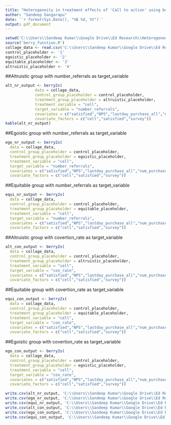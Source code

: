 ```yaml
---
title: "Heterogeneity in treatment effects of 'Call to action' using berry-2s method"
author: "Sandeep Gangarapu"
date: '`r format(Sys.Date(), "%B %d, %Y")`'
output: pdf_document
---
```

```r
setwd('C:\\Users\\Sandeep Kumar\\Google Drive\\Ed Research\\Heterogenous treatment effects\\git_code\\hte')
source('berry_function.R')
collage_data <- read.csv('C:\\Users\\Sandeep Kumar\\Google Drive\\Ed Research\\Heterogenous treatment effects\\collage_treatment_effect.csv')
control_placeholder <- '1'
egoistic_placeholder <- '2'
equitable_placeholder <- '3'
altruistic_placeholder <- '4'
```

##Altruistic group with number_referrals as target_variable
```r
alt_nr_output <- berry2s(
             data = collage_data,
             control_group_placeholder = control_placeholder,
             treatment_group_placeholder = altruistic_placeholder,
             treatment_variable = "cell",
             target_variable = "number_referrals",
             covariates = c("satisfied","NPS","lastday_purchase_all","num_purchase_all","money_spend_all","survey"),
             covariate_factors = c("cell","satisfied","survey"))
kable(alt_nr_output)
```

##Egoistic group with number_referrals as target_variable
```r

ego_nr_output <- berry2s(
  data = collage_data,
  control_group_placeholder = control_placeholder,
  treatment_group_placeholder = egoistic_placeholder,
  treatment_variable = "cell",
  target_variable = "number_referrals",
  covariates = c("satisfied","NPS","lastday_purchase_all","num_purchase_all","money_spend_all","survey"),
  covariate_factors = c("cell","satisfied","survey"))
```

##Equitable group with number_referrals as target_variable
```r
equi_nr_output <- berry2s(
  data = collage_data,
  control_group_placeholder = control_placeholder,
  treatment_group_placeholder = equitable_placeholder,
  treatment_variable = "cell",
  target_variable = "number_referrals",
  covariates = c("satisfied","NPS","lastday_purchase_all","num_purchase_all","money_spend_all","survey"),
  covariate_factors = c("cell","satisfied","survey"))
```

##Altruistic group with covertion_rate as target_variable
```r
alt_con_output <- berry2s(
  data = collage_data,
  control_group_placeholder = control_placeholder,
  treatment_group_placeholder = altruistic_placeholder,
  treatment_variable = "cell",
  target_variable = "con_rate",
  covariates = c("satisfied","NPS","lastday_purchase_all","num_purchase_all","money_spend_all","survey"),
  covariate_factors = c("cell","satisfied","survey"))
```

##Equitable group with covertion_rate as target_variable
```r
equi_con_output <- berry2s(
  data = collage_data,
  control_group_placeholder = control_placeholder,
  treatment_group_placeholder = equitable_placeholder,
  treatment_variable = "cell",
  target_variable = "con_rate",
  covariates = c("satisfied","NPS","lastday_purchase_all","num_purchase_all","money_spend_all","survey"),
  covariate_factors = c("cell","satisfied","survey"))
```

##Egoistic group with covertion_rate as target_variable
```r
ego_con_output <- berry2s(
  data = collage_data,
  control_group_placeholder = control_placeholder,
  treatment_group_placeholder = egoistic_placeholder,
  treatment_variable = "cell",
  target_variable = "con_rate",
  covariates = c("satisfied","NPS","lastday_purchase_all","num_purchase_all","money_spend_all","survey"),
  covariate_factors = c("cell","satisfied","survey"))

```

```r
write.csv(alt_nr_output, 'C:\\Users\\Sandeep Kumar\\Google Drive\\Ed Research\\Heterogenous treatment effects\\alt_nr_output.csv', row.names = FALSE)
write.csv(ego_nr_output, 'C:\\Users\\Sandeep Kumar\\Google Drive\\Ed Research\\Heterogenous treatment effects\\ego_nr_output.csv', row.names = FALSE)
write.csv(equi_nr_output, 'C:\\Users\\Sandeep Kumar\\Google Drive\\Ed Research\\Heterogenous treatment effects\\equi_nr_output.csv', row.names = FALSE)
write.csv(alt_con_output, 'C:\\Users\\Sandeep Kumar\\Google Drive\\Ed Research\\Heterogenous treatment effects\\alt_con_output.csv', row.names = FALSE)
write.csv(ego_con_output, 'C:\\Users\\Sandeep Kumar\\Google Drive\\Ed Research\\Heterogenous treatment effects\\ego_con_output.csv', row.names = FALSE)
write.csv(equi_con_output, 'C:\\Users\\Sandeep Kumar\\Google Drive\\Ed Research\\Heterogenous treatment effects\\equi_con_output.csv', row.names = FALSE)
```

